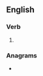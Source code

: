 ==English==

===Verb===
{{head|en|verb form}}

# {{en-third-person singular of|run about}}

===Anagrams===
* {{anagrams|en|runabouts}}